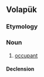 ==Volapük==

===Etymology===
{{suffix|vo|beseid|an}}

===Noun===
{{vo-noun}}

# [[occupant]]

====Declension====
{{vo-decl-noun}}